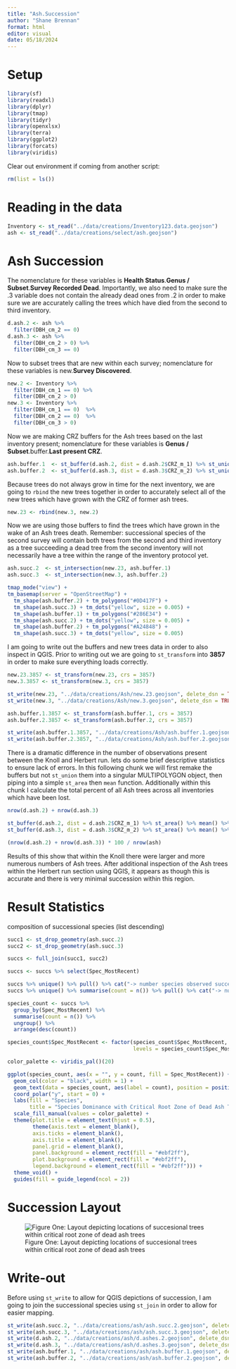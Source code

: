 ---
title: "Ash.Succession"
author: "Shane Brennan"
format: html
editor: visual
date: 05/18/2024
---

# Setup

```{r Library, message=FALSE, warning=FALSE}
library(sf)
library(readxl)
library(dplyr)
library(tmap)
library(tidyr)
library(openxlsx)
library(terra)
library(ggplot2)
library(forcats)
library(viridis)
```

Clear out environment if coming from another script:

```{r Clear}
rm(list = ls())
```

# Reading in the data

```{r STREAD, warning=FALSE, message=FALSE, results='hide'}
Inventory <- st_read("../data/creations/Inventory123.data.geojson")
ash <- st_read("../data/creations/select/ash.geojson")
```

# Ash Succession

The nomenclature for these variables is **Health Status**.**Genus / Subset**.**Survey Recorded Dead**. Importantly, we also need to make sure the .3 variable does not contain the already dead ones from .2 in order to make sure we are accurately calling the trees which have died from the second to third inventory.

```{r SelectDeadAshes}
d.ash.2 <- ash %>%
  filter(DBH_cm_2 == 0)
d.ash.3 <- ash %>%
  filter(DBH_cm_2 > 0) %>%
  filter(DBH_cm_3 == 0)
```

Now to subset trees that are new within each survey; nomenclature for these variables is new.**Survey Discovered**.

```{r SelectNewGrowth}
new.2 <- Inventory %>%
  filter(DBH_cm_1 == 0) %>%
  filter(DBH_cm_2 > 0)
new.3 <- Inventory %>%
  filter(DBH_cm_1 == 0)  %>%
  filter(DBH_cm_2 == 0)  %>%
  filter(DBH_cm_3 > 0)
```

Now we are making CRZ buffers for the Ash trees based on the last inventory present; nomenclature for these variables is **Genus / Subset**.buffer.**Last present CRZ**.

```{r BufferCRZ}
ash.buffer.1  <- st_buffer(d.ash.2, dist = d.ash.2$CRZ_m_1) %>% st_union() 
ash.buffer.2  <- st_buffer(d.ash.3, dist = d.ash.3$CRZ_m_2) %>% st_union()
```

Because trees do not always grow in time for the next inventory, we are going to `rbind` the new trees together in order to accurately select all of the new trees which have grown with the CRZ of former ash trees.

```{r Unionize, warning=FALSE}
new.23 <- rbind(new.3, new.2)
```

Now we are using those buffers to find the trees which have grown in the wake of an Ash trees death. Remember: successional species of the second survey will contain both trees from the second and third inventory as a tree succeeding a dead tree from the second inventory will not necessarily have a tree within the range of the inventory protocol yet.

```{r SelectFromBuffers, warning=FALSE}
ash.succ.2  <- st_intersection(new.23, ash.buffer.1)
ash.succ.3  <- st_intersection(new.3, ash.buffer.2)
```

```{r BufferViewing, message=FALSE}
tmap_mode("view") +
tm_basemap(server = "OpenStreetMap") +
  tm_shape(ash.buffer.2) + tm_polygons("#0D417F") +
  tm_shape(ash.succ.3) + tm_dots("yellow", size = 0.005) +
  tm_shape(ash.buffer.1) + tm_polygons("#286E34") +
  tm_shape(ash.succ.2) + tm_dots("yellow", size = 0.005) +
  tm_shape(ash.buffer.2) + tm_polygons("#A24848") +
  tm_shape(ash.succ.3) + tm_dots("yellow", size = 0.005) 
```

I am going to write out the buffers and new trees data in order to also inspect in QGIS. Prior to writing out we are going to `st_transform` into **3857** in order to make sure everything loads correctly.

```{r 3857, results='hide'}
new.23.3857 <- st_transform(new.23, crs = 3857)
new.3.3857 <- st_transform(new.3, crs = 3857)

st_write(new.23, "../data/creations/Ash/new.23.geojson", delete_dsn = TRUE)
st_write(new.3, "../data/creations/Ash/new.3.geojson", delete_dsn = TRUE)

ash.buffer.1.3857 <- st_transform(ash.buffer.1, crs = 3857)
ash.buffer.2.3857 <- st_transform(ash.buffer.2, crs = 3857)

st_write(ash.buffer.1.3857, "../data/creations/Ash/ash.buffer.1.geojson", delete_dsn = TRUE)
st_write(ash.buffer.2.3857, "../data/creations/Ash/ash.buffer.2.geojson", delete_dsn = TRUE)
```

There is a dramatic difference in the number of observations present between the Knoll and Herbert run. lets do some brief descriptive statistics to ensure lack of errors. In this following chunk we will first remake the buffers but not `st_union` them into a singular MULTIPOLYGON object, then piping into a simple `st_area` then `mean` function. Additionally within this chunk I calculate the total percent of all Ash trees across all inventories which have been lost.

```{r ValidationOfBuffers, results='hold'}
nrow(d.ash.2) + nrow(d.ash.3)

st_buffer(d.ash.2, dist = d.ash.2$CRZ_m_1) %>% st_area() %>% mean() %>% print()
st_buffer(d.ash.3, dist = d.ash.3$CRZ_m_2) %>% st_area() %>% mean() %>% print()

(nrow(d.ash.2) + nrow(d.ash.3)) * 100 / nrow(ash)
```

Results of this show that within the Knoll there were larger and more numerous numbers of Ash trees. After additional inspection of the Ash trees within the Herbert run section using QGIS, it appears as though this is accurate and there is very minimal succession within this region.

# Result Statistics

composition of successional species (list descending)

```{r SuccessionStat1, warning=FALSE, results='hide'}
succ1 <- st_drop_geometry(ash.succ.2)
succ2 <- st_drop_geometry(ash.succ.3)

succs <- full_join(succ1, succ2)
```

```{r SuccessionStat2, results='hold'}
succs <- succs %>% select(Spec_MostRecent)

succs %>% unique() %>% pull() %>% cat("-> number species observed succeeding dead ASh trees \n")
succs %>% unique() %>% summarise(count = n()) %>% pull() %>% cat("-> number species observed succeeding dead ASh trees \n")
```

```{r PieChart}
species_count <- succs %>%
  group_by(Spec_MostRecent) %>%
  summarise(count = n()) %>%
  ungroup() %>%
  arrange(desc(count))

species_count$Spec_MostRecent <- factor(species_count$Spec_MostRecent, 
                                        levels = species_count$Spec_MostRecent)

color_palette <- viridis_pal()(20)

ggplot(species_count, aes(x = "", y = count, fill = Spec_MostRecent)) +
  geom_col(color = "black", width = 1) +
  geom_text(data = species_count, aes(label = count), position = position_stack(vjust = 0.5), size = 3, col = "white") +
  coord_polar("y", start = 0) +
  labs(fill = "Species", 
       title = "Species Dominance with Critical Root Zone of Dead Ash Trees") + 
  scale_fill_manual(values = color_palette) +
  theme(plot.title = element_text(hjust = 0.5),
        theme(axis.text = element_blank(),
        axis.ticks = element_blank(),
        axis.title = element_blank(),
        panel.grid = element_blank(),
        panel.background = element_rect(fill = "#ebf2ff"),
        plot.background = element_rect(fill = "#ebf2ff"),
        legend.background = element_rect(fill = "#ebf2ff"))) +
  theme_void() +
  guides(fill = guide_legend(ncol = 2))
```

# Succession Layout

![Figure One: Layout depicting locations of succesional trees within critical root zone of dead ash trees](images/Ash.Succ.png)

# Write-out

Before using `st_write` to allow for QGIS depictions of succession, I am going to join the successional species using `st_join` in order to allow for easier mapping.

```{r Writeout, warning=FALSE, message=FALSE, results='hide'}
st_write(ash.succ.2, "../data/creations/ash/ash.succ.2.geojson", delete_dsn = TRUE)
st_write(ash.succ.3, "../data/creations/ash/ash.succ.3.geojson", delete_dsn = TRUE)
st_write(d.ash.2, "../data/creations/ash/d.ashes.2.geojson", delete_dsn = TRUE)
st_write(d.ash.3, "../data/creations/ash/d.ashes.3.geojson", delete_dsn = TRUE)
st_write(ash.buffer.1, "../data/creations/ash/ash.buffer.1.geojson", delete_dsn = TRUE)
st_write(ash.buffer.2, "../data/creations/ash/ash.buffer.2.geojson", delete_dsn = TRUE)
```

